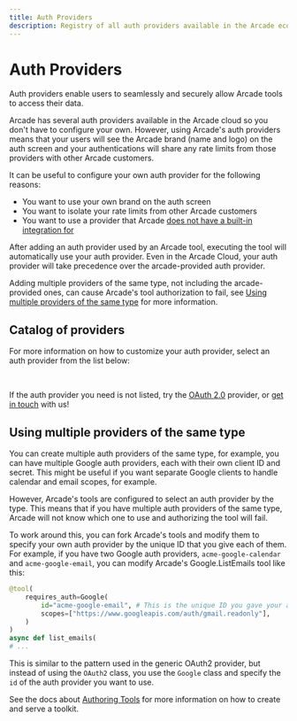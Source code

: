 ```yaml
---
title: Auth Providers
description: Registry of all auth providers available in the Arcade ecosystem
---
```


# Auth Providers


Auth providers enable users to seamlessly and securely allow Arcade tools to access their data.

Arcade has several auth providers available in the Arcade cloud so you don't have to configure your own. However, using Arcade's auth providers means that your users will see the Arcade brand (name and logo) on the auth screen and your authentications will share any rate limits from those providers with other Arcade customers.

It can be useful to configure your own auth provider for the following reasons:

- You want to use your own brand on the auth screen
- You want to isolate your rate limits from other Arcade customers
- You want to use a provider that Arcade [does not have a built-in integration for](/home/auth-providers/oauth2)

After adding an auth provider used by an Arcade tool, executing the tool will automatically use your auth provider. Even in the Arcade Cloud, your auth provider will take precedence over the arcade-provided auth provider.

Adding multiple providers of the same type, not including the arcade-provided ones, can cause Arcade's tool authorization to fail, see [Using multiple providers of the same type](#using-multiple-providers-of-the-same-type) for more information.

## Catalog of providers

For more information on how to customize your auth provider, select an auth provider from the list below:

<br />

<div className="grid grid-cols-1 gap-4 sm:grid-cols-2 lg:grid-cols-3">
  <ToolCard
    name="Asana"
    image="asana.svg"
    summary="Authorize tools and agents with Asana"
    link="/home/auth-providers/asana"
    category="Auth"
  />
  <ToolCard
    name="Atlassian"
    image="atlassian"
    summary="Authorize tools and agents with Atlassian"
    link="/home/auth-providers/atlassian"
    category="Auth"
  />
  <ToolCard
    name="Discord"
    image="discord"
    summary="Authorize tools and agents with Discord in a user's context"
    link="/home/auth-providers/discord"
    category="Auth"
  />
  <ToolCard
    name="Dropbox"
    image="dropbox"
    summary="Authorize tools and agents with Dropbox in a user's context"
    link="/home/auth-providers/dropbox"
    category="Auth"
  />
  <ToolCard
    name="GitHub"
    image="github"
    summary="Authorize tools and agents with GitHub, including private repositories"
    link="/home/auth-providers/github"
    category="Auth"
  />
  <ToolCard
    name="Google"
    image="google"
    summary="Authorize tools and agents with Google: Gmail, Calendar, YouTube, Drive, and more"
    link="/home/auth-providers/google"
    category="Auth"
  />
  <ToolCard
    name="HubSpot"
    image="hubspot"
    summary="Authorize tools and agents with HubSpot"
    link="/home/auth-providers/hubspot"
    category="Auth"
  />
  <ToolCard
    name="LinkedIn"
    image="linkedin"
    summary="Authorize tools and agents with LinkedIn"
    link="/home/auth-providers/linkedin"
    category="Auth"
  />
  <ToolCard
    name="Microsoft"
    image="msft"
    summary="Authorize tools and agents with Microsoft Graph"
    link="/home/auth-providers/microsoft"
    category="Auth"
  />
  <ToolCard
    name="Notion"
    image="notion"
    summary="Authorize tools and agents with Notion"
    link="/home/auth-providers/notion"
    category="Auth"
  />
  <ToolCard
    name="Reddit"
    image="reddit"
    summary="Authorize tools and agents with Reddit"
    link="/home/auth-providers/reddit"
    category="Auth"
  />
  <ToolCard
    name="Slack"
    image="slack"
    summary="Authorize tools and agents with Slack"
    link="/home/auth-providers/slack"
    category="Auth"
  />
  <ToolCard
    name="Spotify"
    image="spotify"
    summary="Authorize tools and agents with Spotify"
    link="/home/auth-providers/spotify"
    category="Auth"
  />
  <ToolCard
    name="Twitch"
    image="twitch"
    summary="Authorize tools and agents with Twitch"
    link="/home/auth-providers/twitch"
    category="Auth"
  />
  <ToolCard
    name="X"
    image="twitter"
    summary="Authorize tools and agents with X (Twitter)"
    link="/home/auth-providers/x"
    category="Auth"
  />
  <ToolCard
    name="Zoom"
    image="zoom_fav.svg"
    summary="Authorize tools and agents with Zoom"
    link="/home/auth-providers/zoom"
    category="Auth"
  />
  <ToolCard
    name="OAuth 2.0"
    image="oauth2"
    summary="Authorize tools and agents with any OAuth 2.0-compatible provider"
    link="/home/auth-providers/oauth2"
    category="Auth"
  />
</div>

If the auth provider you need is not listed, try the [OAuth 2.0](/home/auth-providers/oauth2) provider, or [get in touch](mailto:contact@arcade.dev) with us!

## Using multiple providers of the same type

You can create multiple auth providers of the same type, for example, you can have multiple Google auth providers, each with their own client ID and secret. This might be useful if you want separate Google clients to handle calendar and email scopes, for example.

However, Arcade's tools are configured to select an auth provider by the type. This means that if you have multiple auth providers of the same type, Arcade will not know which one to use and authorizing the tool will fail.

To work around this, you can fork Arcade's tools and modify them to specify your own auth provider by the unique ID that you give each of them. For example, if you have two Google auth providers, `acme-google-calendar` and `acme-google-email`, you can modify Arcade's Google.ListEmails tool like this:

```python
@tool(
    requires_auth=Google(
        id="acme-google-email", # This is the unique ID you gave your auth provider
        scopes=["https://www.googleapis.com/auth/gmail.readonly"],
    )
)
async def list_emails(
# ...
```

This is similar to the pattern used in the generic OAuth2 provider, but instead of using the `OAuth2` class, you use the `Google` class and specify the `id` of the auth provider you want to use.

See the docs about [Authoring Tools](/home/build-tools/create-a-toolkit) for more information on how to create and serve a toolkit.
